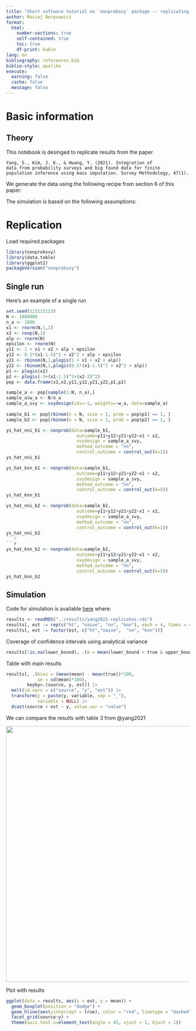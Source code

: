 ```yaml
---
title: "Short software tutorial on `nonprobsvy` package -- replicating results from the Yang et al. (2021)"
author: Maciej Beręsewicz
format: 
  html:
    number-sections: true
    self-contained: true
    toc: true
    df-print: kable
lang: en
bibliography: references.bib
biblio-style: apalike
execute: 
  warning: false
  cache: false
  message: false
---
```



# Basic information

## Theory

This notebook is desinged to replicate results from the paper

```
Yang, S., Kim, J. K., & Hwang, Y. (2021). Integration of
data from probability surveys and big found data for finite
population inference using mass imputation. Survey Methodology, 47(1).
```

We generate the data using the following recipe from section 6 of this paper:

The simulation is based on the following assumptions:

# Replication

Load required packages

```r
library(nonprobsvy)
library(data.table)
library(ggplot2)
packageVersion("nonprobsvy")
```


## Single run

Here's an example of a single run 

```r
set.seed(123123123)
N <- 1000000
n_a <- 1000
x1 <- rnorm(N,1,1)
x2 <- rexp(N,1)
alp <- rnorm(N)
epsilon <- rnorm(N)
y11 <- 1 + x1 + x2 + alp + epsilon
y12 <- 0.5*(x1-1.5)^2 + x2^2 + alp + epsilon
y21 <- rbinom(N,1,plogis(1 + x1 + x2 + alp))
y22 <- rbinom(N,1,plogis(0.5*(x1-1.5)^2 + x2^2 + alp))
p1 <- plogis(x2)
p2 <- plogis(-3+(x1-1.5)^2+(x2-2)^2)
pop <- data.frame(x1,x2,y11,y12,y21,y22,p1,p2)

sample_a <- pop[sample(1:N, n_a),]
sample_a$w_a <- N/n_a
sample_a_svy <- svydesign(ids=~1, weights=~w_a, data=sample_a)
  
sample_b1 <- pop[rbinom(n = N, size = 1, prob = pop$p1) == 1, ]
sample_b2 <- pop[rbinom(n = N, size = 1, prob = pop$p2) == 1, ]
```

```r
ys_hat_nni_b1 <- nonprob(data=sample_b1, 
                           outcome=y11+y12+y21+y22~x1 + x2,
                           svydesign = sample_a_svy,
                           method_outcome = "nn",
                           control_outcome = control_out(k=1))
ys_hat_nni_b1
```

```r
ys_hat_knn_b1 <- nonprob(data=sample_b1, 
                           outcome=y11+y12+y21+y22~x1 + x2,
                           svydesign = sample_a_svy,
                           method_outcome = "nn",
                           control_outcome = control_out(k=5))
ys_hat_knn_b1
```

```r
ys_hat_nni_b2 <- nonprob(data=sample_b2, 
                           outcome=y11+y12+y21+y22~x1 + x2,
                           svydesign = sample_a_svy,
                           method_outcome = "nn",
                           control_outcome = control_out(k=1))
ys_hat_nni_b2
```r


```r
ys_hat_knn_b2 <- nonprob(data=sample_b2, 
                           outcome=y11+y12+y21+y22~x1 + x2,
                           svydesign = sample_a_svy,
                           method_outcome = "nn",
                           control_outcome = control_out(k=5))
ys_hat_knn_b2
```


## Simulation

Code for simulation is available [here](../codes/2021-yang-et-al-survmeth.R) where:


```r
results <- readRDS("../results/yang2021-replicates.rds")
results[, est := rep(c("ht", "naive", "nn", "knn"), each = 4, times = 4*10)]
results[, est := factor(est, c("ht","naive",  "nn", "knn"))]
```

Coverage of confidence intervals using analytical variance

```r
results[!is.na(lower_bound), .(m = mean(lower_bound < true & upper_bound > true)), keyby=.(source, y, est)]
```

Table with main results

```r
results[, .(bias = (mean(mean) - mean(true))*100, 
            se = sd(mean)*100),
        keyby=.(source, y, est)] |>
  melt(id.vars = c("source", "y", "est")) |>
  transform(y = paste(y, variable, sep = "_"),
            variable = NULL) |>
  dcast(source + est ~ y, value.var = "value")
```

We can compare the results with table 3 from @yang2021

![](../figs/surveymeth-nn-paper-tab61.png){fig-align="center" width="700"}

Plot with results

```r
ggplot(data = results, aes(x = est, y = mean)) + 
  geom_boxplot(position = "dodge") +
  geom_hline(aes(yintercept = true), color = "red", linetype = "dashed") +
  facet_grid(source~y) +
  theme(axis.text.x=element_text(angle = 45, vjust = 1, hjust = 1))
```

